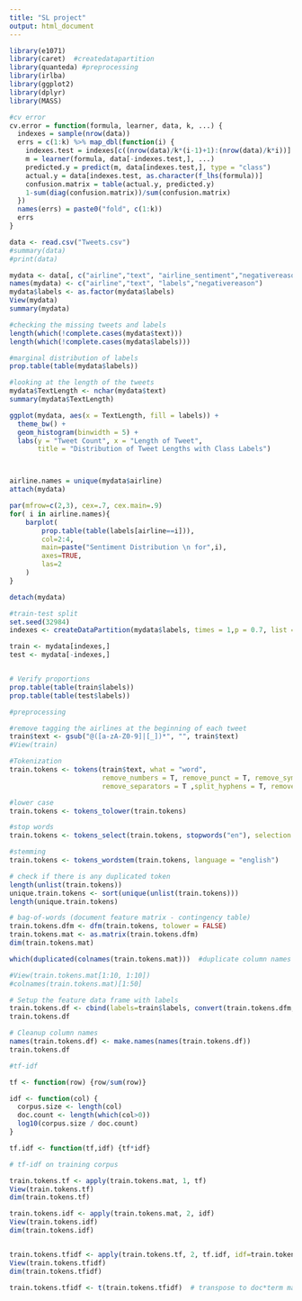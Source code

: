 ---
title: "SL project"
output: html_document
---

```{r}
library(e1071)
library(caret)  #createdatapartition
library(quanteda) #preprocessing
library(irlba)
library(ggplot2)
library(dplyr)
library(MASS)
```

```{r}
#cv error
cv.error = function(formula, learner, data, k, ...) {
  indexes = sample(nrow(data))
  errs = c(1:k) %>% map_dbl(function(i) {
    indexes.test = indexes[c((nrow(data)/k*(i-1)+1):(nrow(data)/k*i))]
    m = learner(formula, data[-indexes.test,], ...)
    predicted.y = predict(m, data[indexes.test,], type = "class")
    actual.y = data[indexes.test, as.character(f_lhs(formula))]
    confusion.matrix = table(actual.y, predicted.y)
    1-sum(diag(confusion.matrix))/sum(confusion.matrix)
  })
  names(errs) = paste0("fold", c(1:k))
  errs
}
```

```{r, data}
data <- read.csv("Tweets.csv")
#summary(data)
#print(data)

mydata <- data[, c("airline","text", "airline_sentiment","negativereason")]
names(mydata) <- c("airline","text", "labels","negativereason")
mydata$labels <- as.factor(mydata$labels)
View(mydata)
summary(mydata)
```

```{r }
#checking the missing tweets and labels
length(which(!complete.cases(mydata$text)))
length(which(!complete.cases(mydata$labels)))
```

```{r }
#marginal distribution of labels
prop.table(table(mydata$labels))

```


```{r}
#looking at the length of the tweets
mydata$TextLength <- nchar(mydata$text)
summary(mydata$TextLength)

```
```{r}
ggplot(mydata, aes(x = TextLength, fill = labels)) +
  theme_bw() +
  geom_histogram(binwidth = 5) +
  labs(y = "Tweet Count", x = "Length of Tweet",
       title = "Distribution of Tweet Lengths with Class Labels")



airline.names = unique(mydata$airline)
attach(mydata)

par(mfrow=c(2,3), cex=.7, cex.main=.9)
for( i in airline.names){
    barplot(
        prop.table(table(labels[airline==i])),
        col=2:4,
        main=paste("Sentiment Distribution \n for",i),
        axes=TRUE,
        las=2
    )
}

detach(mydata)

```
```{r}
#train-test split
set.seed(32984)
indexes <- createDataPartition(mydata$labels, times = 1,p = 0.7, list = FALSE)  #stratified splitting

train <- mydata[indexes,]
test <- mydata[-indexes,]


# Verify proportions
prop.table(table(train$labels))
prop.table(table(test$labels))

```
```{r}
#preprocessing

#remove tagging the airlines at the beginning of each tweet
train$text <- gsub("@([a-zA-Z0-9]|[_])*", "", train$text)
#View(train)

#Tokenization
train.tokens <- tokens(train$text, what = "word",
                       remove_numbers = T, remove_punct = T, remove_symbols = T,
                       remove_separators = T ,split_hyphens = T, remove_url = TRUE)

#lower case
train.tokens <- tokens_tolower(train.tokens)

#stop words
train.tokens <- tokens_select(train.tokens, stopwords("en"), selection = "remove")

#stemming
train.tokens <- tokens_wordstem(train.tokens, language = "english")

# check if there is any duplicated token
length(unlist(train.tokens))
unique.train.tokens <- sort(unique(unlist(train.tokens)))
length(unique.train.tokens)

# bag-of-words (document feature matrix - contingency table)
train.tokens.dfm <- dfm(train.tokens, tolower = FALSE)
train.tokens.mat <- as.matrix(train.tokens.dfm)
dim(train.tokens.mat)

which(duplicated(colnames(train.tokens.mat)))  #duplicate column names (repeated tokens)

#View(train.tokens.mat[1:10, 1:10])
#colnames(train.tokens.mat)[1:50]
```
```{r}
# Setup the feature data frame with labels
train.tokens.df <- cbind(labels=train$labels, convert(train.tokens.dfm, to= "data.frame"))
train.tokens.df
```
```{r}
# Cleanup column names
names(train.tokens.df) <- make.names(names(train.tokens.df))
train.tokens.df
```
```{r}
#tf-idf

tf <- function(row) {row/sum(row)}

idf <- function(col) {
  corpus.size <- length(col)
  doc.count <- length(which(col>0))
  log10(corpus.size / doc.count)
}

tf.idf <- function(tf,idf) {tf*idf}

```

```{r}
# tf-idf on training corpus

train.tokens.tf <- apply(train.tokens.mat, 1, tf)
View(train.tokens.tf)
dim(train.tokens.tf)

train.tokens.idf <- apply(train.tokens.mat, 2, idf)
View(train.tokens.idf)
dim(train.tokens.idf)


train.tokens.tfidf <- apply(train.tokens.tf, 2, tf.idf, idf=train.tokens.idf)
View(train.tokens.tfidf)
dim(train.tokens.tfidf)

train.tokens.tfidf <- t(train.tokens.tfidf)  # transpose to doc*term matrix
```







